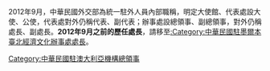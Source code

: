 2012年9月，中華民國外交部為統一駐外人員內部職稱，明定大使館、代表處設大使、公使，代表處對外仍稱代表、副代表；辦事處設總領事、副總領事，對外仍稱處長、副處長。'''2012年9月之前的歷任處長'''，請移至[[:Category:中華民國駐墨爾本臺北經濟文化辦事處處長|:Category:中華民國駐墨爾本臺北經濟文化辦事處處長]]。

[[Category:中華民國駐澳大利亞機構總領事|Category:中華民國駐澳大利亞機構總領事]]